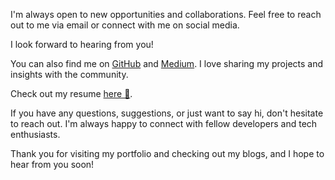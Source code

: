 

I&apos;m always open to new opportunities and collaborations. Feel free to reach out to me via email or connect with me on social media.

<LinkGroup />

I look forward to hearing from you!

You can also find me on [GitHub](https://github.com/amilmohd155) and [Medium](https://medium.com/@amilmohd155). I love sharing my projects and insights with the community.

Check out my resume [here 📜](https://cufknazmgyuxwsd4.public.blob.vercel-storage.com/Amil_Resume-lBBdbIaVpcMXifgtXhKl5XOk1wl9QH.pdf).

If you have any questions, suggestions, or just want to say hi, don&apos;t hesitate to reach out. I&apos;m always happy to connect with fellow developers and tech enthusiasts.

Thank you for visiting my portfolio and checking out my blogs, and I hope to hear from you soon!
